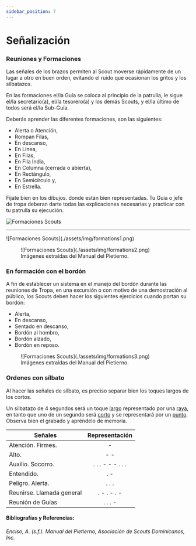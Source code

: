 ```yaml
---
sidebar_position: 7
---
```


# Señalización

### Reuniones y Formaciones
Las señales de los brazos permiten al Scout moverse rápidamente de un lugar a otro en buen orden, evitando el ruido que ocasionan los gritos y los silbatazos.

En las formaciones el/la Guía se coloca al principio de la patrulla, le sigue el/la secretario(a), el/la tesorero(a)  y
los demás Scouts, y el/la último de todos será el/la Sub-Guía.

Deberás aprender las diferentes formaciones, son las siguientes:

- Alerta o Atención, 
- Rompan Filas, 
- En descanso,
- En Linea, 
- En Filas, 
- En Fila India, 
- En Columna (cerrada o abierta), 
- En Rectángulo, 
- En Semicírculo y,
- En Estrella.

Fijate bien en los dibujos. donde están bien representadas. Tu Guía o jefe de tropa deberan darte
todas las explicaciones necesarias y practicar con tu patrulla su ejecución.

![Formaciones Scouts](./assets/img/formations4.jpeg)
<hr className="border-b-4 border-black" />
![Formaciones Scouts](./assets/img/formations1.png)
<figure className="m-0 md:w-full md:m-4">
  ![Formaciones Scouts](./assets/img/formations2.png)
  <figcaption className="mt-2 text-sm text-left underline text-gray-500 dark:text-gray-400">Imágenes extraídas del Manual del Pietierno.</figcaption>
</figure>

### En formación con el bordón

A fin de establecer un sistema en el manejo del bordón durante las reuniones de Tropa, en una excursión o con motivo de una demostración al público, los Scouts deben hacer los siguientes ejercicios cuando portan su bordón:

- Alerta,
- En descanso,
- Sentado en descanso,
- Bordón al hombro,
- Bordón alzado,
- Bordón en reposo.

<figure className="m-0 md:w-full md:m-4">
  ![Formaciones Scouts](./assets/img/formations3.png)
  <figcaption className="mt-2 text-sm text-left underline text-gray-500 dark:text-gray-400">Imágenes extraídas del Manual del Pietierno.</figcaption>
</figure>

### Ordenes con sílbato

Al hacer las señales de sílbato, es preciso separar bien los toques largos de los cortos.

Un silbatazo de 4 segundos será un toque <ins>largo</ins> representado por una <ins>raya</ins>, en tanto que uno de un segundo será <ins>corto</ins> y se representará por un <ins>punto</ins>.
Observa bien el grabado y apréndelo de memoria.

| Señales                   | Representación          |  
| --------                  |  :-------:              | 
| Atención. Firmes.         | -                       | 
| Alto.                     | - -                     | 
| Auxilio. Socorro.         | . . . - - - . . .       |
| Entendido.                | . -                     |
| Peligro. Alerta.          | . . .                   |
| Reunirse. Llamada general | . - . - . -             |
| Reunión de Guías          | . . . -                 |

#### Bibliografías y Referencias: 

###### Enciso, A. (s.f.). Manual del Pietierno, Asociación de Scouts Dominicanos, Inc. 
